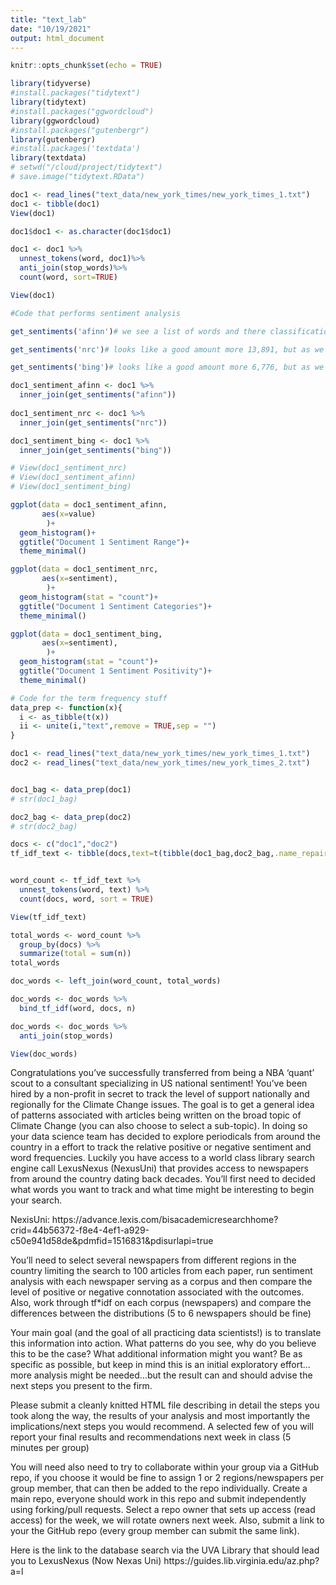 ```yaml
---
title: "text_lab"
date: "10/19/2021"
output: html_document
---
```


```r
knitr::opts_chunk$set(echo = TRUE)
```


```r
library(tidyverse)
#install.packages("tidytext")
library(tidytext)
#install.packages("ggwordcloud")
library(ggwordcloud)
#install.packages("gutenbergr") 
library(gutenbergr)
#install.packages('textdata')
library(textdata)
# setwd("/cloud/project/tidytext")
# save.image("tidytext.RData")
```

```r
doc1 <- read_lines("text_data/new_york_times/new_york_times_1.txt")
doc1 <- tibble(doc1)
View(doc1)

doc1$doc1 <- as.character(doc1$doc1)

doc1 <- doc1 %>%
  unnest_tokens(word, doc1)%>%
  anti_join(stop_words)%>% 
  count(word, sort=TRUE)

View(doc1)

```

```r
#Code that performs sentiment analysis

get_sentiments('afinn')# we see a list of words and there classification, 2,467 - not really that many overall. 

get_sentiments('nrc')# looks like a good amount more 13,891, but as we can see words are classified in several different categories. 

get_sentiments('bing')# looks like a good amount more 6,776, but as we can see just negative and positive. 

doc1_sentiment_afinn <- doc1 %>%
  inner_join(get_sentiments("afinn"))
  
doc1_sentiment_nrc <- doc1 %>%
  inner_join(get_sentiments("nrc"))

doc1_sentiment_bing <- doc1 %>%
  inner_join(get_sentiments("bing"))

# View(doc1_sentiment_nrc)
# View(doc1_sentiment_afinn)
# View(doc1_sentiment_bing)

ggplot(data = doc1_sentiment_afinn, 
       aes(x=value)
        )+
  geom_histogram()+
  ggtitle("Document 1 Sentiment Range")+
  theme_minimal()

ggplot(data = doc1_sentiment_nrc, 
       aes(x=sentiment),
        )+
  geom_histogram(stat = "count")+
  ggtitle("Document 1 Sentiment Categories")+
  theme_minimal()

ggplot(data = doc1_sentiment_bing, 
       aes(x=sentiment),
        )+
  geom_histogram(stat = "count")+
  ggtitle("Document 1 Sentiment Positivity")+
  theme_minimal()

```

```r
# Code for the term frequency stuff
data_prep <- function(x){
  i <- as_tibble(t(x))
  ii <- unite(i,"text",remove = TRUE,sep = "")
}

doc1 <- read_lines("text_data/new_york_times/new_york_times_1.txt")
doc2 <- read_lines("text_data/new_york_times/new_york_times_2.txt")


doc1_bag <- data_prep(doc1)
# str(doc1_bag)

doc2_bag <- data_prep(doc2)
# str(doc2_bag) 

docs <- c("doc1","doc2")
tf_idf_text <- tibble(docs,text=t(tibble(doc1_bag,doc2_bag,.name_repair = "universal")))


word_count <- tf_idf_text %>%
  unnest_tokens(word, text) %>%
  count(docs, word, sort = TRUE)

View(tf_idf_text)

total_words <- word_count %>% 
  group_by(docs) %>% 
  summarize(total = sum(n))
total_words

doc_words <- left_join(word_count, total_words)

doc_words <- doc_words %>%
  bind_tf_idf(word, docs, n)

doc_words <- doc_words %>%
  anti_join(stop_words)

View(doc_words)

```

Congratulations you've successfully transferred from being a NBA 'quant' scout to a consultant specializing in US national sentiment! You've been hired by a non-profit in secret to track the level of support nationally and regionally for the Climate Change issues. The goal is to get a general idea of patterns associated with articles being written on the broad topic of Climate Change (you can also choose to select a sub-topic). In doing so your data science team has decided to explore periodicals from around the country in a effort to track the relative positive or negative sentiment and word frequencies. Luckily you have access to a world class library search engine call LexusNexus (NexusUni) that provides access to newspapers from around the country dating back decades. You'll first need to decided what words you want to track and what time might be interesting to begin your search. 

NexisUni: https://advance.lexis.com/bisacademicresearchhome?crid=44b56372-f8e4-4ef1-a929-c50e941d58de&pdmfid=1516831&pdisurlapi=true

You'll need to select several newspapers from different regions in the country limiting the search to 100 articles from each paper, run sentiment analysis with each newspaper serving as a corpus and then compare the level of positive or negative connotation associated with the outcomes. Also, work through tf*idf on each corpus (newspapers) and compare the differences between the distributions (5 to 6 newspapers should be fine)

Your main goal (and the goal of all practicing data scientists!) is to translate this information into action. What patterns do you see, why do you believe this to be the case? What additional information might you want? Be as specific as possible, but keep in mind this is an initial exploratory effort...more analysis might be needed...but the result can and should advise the next steps you present to the firm. 


Please submit a cleanly knitted HTML file describing in detail the steps you 
took along the way, the results of your analysis and most importantly the implications/next steps you would recommend. A selected few of you will report your final results and recommendations next week in class (5 minutes per group) 

You will need also need to try to collaborate within your group via a GitHub repo, if you choose it would be fine to assign 1 or 2 regions/newspapers per group member, that can then be added to the repo individually. Create a main repo, everyone should work in this repo and submit independently using forking/pull requests. Select a repo owner that sets up access (read access) for the week, we will rotate owners next week. 
Also, submit a link to your the GitHub repo (every group member can submit the same link). 

Here is the link to the database search via the UVA Library that should lead you to LexusNexus (Now Nexas Uni)
https://guides.lib.virginia.edu/az.php?a=l
